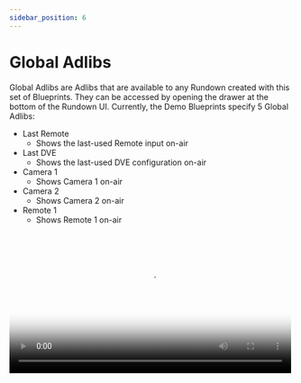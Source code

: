 ```yaml
---
sidebar_position: 6
---
```



# Global Adlibs

Global Adlibs are Adlibs that are available to any Rundown created with this set of Blueprints. They can be accessed by opening the drawer at the bottom of the Rundown UI. Currently, the Demo Blueprints specify 5 Global Adlibs:

- Last Remote
  - Shows the last-used Remote input on-air
- Last DVE
  - Shows the last-used DVE configuration on-air
- Camera 1
  - Shows Camera 1 on-air
- Camera 2
  - Shows Camera 2 on-air
- Remote 1
  - Shows Remote 1 on-air

<video controls loop width="500" poster={globalAdLibsThumb}>
	<source src={globalAdlibs} />
</video>
